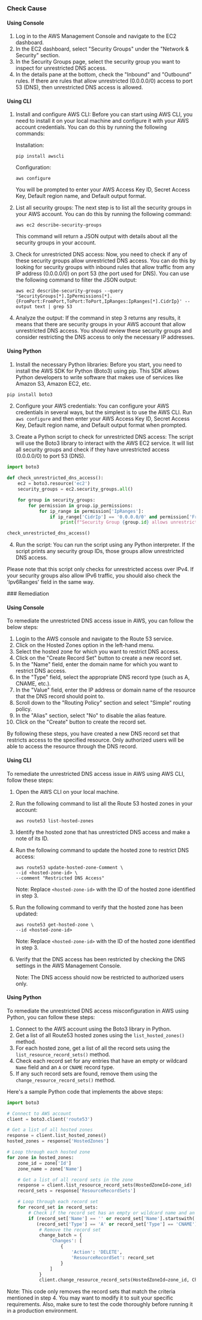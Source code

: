 

<Tabs><Tab title='Cause'>
### Check Cause

#### Using Console

1. Log in to the AWS Management Console and navigate to the EC2 dashboard.
2. In the EC2 dashboard, select "Security Groups" under the "Network & Security" section.
3. In the Security Groups page, select the security group you want to inspect for unrestricted DNS access.
4. In the details pane at the bottom, check the "Inbound" and "Outbound" rules. If there are rules that allow unrestricted (0.0.0.0/0) access to port 53 (DNS), then unrestricted DNS access is allowed.

#### Using CLI

1. Install and configure AWS CLI: Before you can start using AWS CLI, you need to install it on your local machine and configure it with your AWS account credentials. You can do this by running the following commands:

   Installation:
   ```
   pip install awscli
   ```
   Configuration:
   ```
   aws configure
   ```
   You will be prompted to enter your AWS Access Key ID, Secret Access Key, Default region name, and Default output format.

2. List all security groups: The next step is to list all the security groups in your AWS account. You can do this by running the following command:
   ```
   aws ec2 describe-security-groups
   ```
   This command will return a JSON output with details about all the security groups in your account.

3. Check for unrestricted DNS access: Now, you need to check if any of these security groups allow unrestricted DNS access. You can do this by looking for security groups with inbound rules that allow traffic from any IP address (0.0.0.0/0) on port 53 (the port used for DNS). You can use the following command to filter the JSON output:
   ```
   aws ec2 describe-security-groups --query 'SecurityGroups[*].IpPermissions[*].{FromPort:FromPort,ToPort:ToPort,IpRanges:IpRanges[*].CidrIp}' --output text | grep 53
   ```
4. Analyze the output: If the command in step 3 returns any results, it means that there are security groups in your AWS account that allow unrestricted DNS access. You should review these security groups and consider restricting the DNS access to only the necessary IP addresses.

#### Using Python

1. Install the necessary Python libraries: Before you start, you need to install the AWS SDK for Python (Boto3) using pip. This SDK allows Python developers to write software that makes use of services like Amazon S3, Amazon EC2, etc.

```python
pip install boto3
```

2. Configure your AWS credentials: You can configure your AWS credentials in several ways, but the simplest is to use the AWS CLI. Run `aws configure` and then enter your AWS Access Key ID, Secret Access Key, Default region name, and Default output format when prompted.

3. Create a Python script to check for unrestricted DNS access: The script will use the Boto3 library to interact with the AWS EC2 service. It will list all security groups and check if they have unrestricted access (0.0.0.0/0) to port 53 (DNS).

```python
import boto3

def check_unrestricted_dns_access():
    ec2 = boto3.resource('ec2')
    security_groups = ec2.security_groups.all()

    for group in security_groups:
        for permission in group.ip_permissions:
            for ip_range in permission['IpRanges']:
                if ip_range['CidrIp'] == '0.0.0.0/0' and permission['FromPort'] <= 53 and permission['ToPort'] >= 53:
                    print(f"Security Group {group.id} allows unrestricted DNS access")

check_unrestricted_dns_access()
```

4. Run the script: You can run the script using any Python interpreter. If the script prints any security group IDs, those groups allow unrestricted DNS access.

Please note that this script only checks for unrestricted access over IPv4. If your security groups also allow IPv6 traffic, you should also check the 'Ipv6Ranges' field in the same way.

</Tab>

<Tab title='Remediation'>
### Remediation

#### Using Console

To remediate the unrestricted DNS access issue in AWS, you can follow the below steps:

1. Login to the AWS console and navigate to the Route 53 service.
2. Click on the Hosted Zones option in the left-hand menu.
3. Select the hosted zone for which you want to restrict DNS access.
4. Click on the "Create Record Set" button to create a new record set.
5. In the "Name" field, enter the domain name for which you want to restrict DNS access.
6. In the "Type" field, select the appropriate DNS record type (such as A, CNAME, etc.).
7. In the "Value" field, enter the IP address or domain name of the resource that the DNS record should point to.
8. Scroll down to the "Routing Policy" section and select "Simple" routing policy.
9. In the "Alias" section, select "No" to disable the alias feature.
10. Click on the "Create" button to create the record set.

By following these steps, you have created a new DNS record set that restricts access to the specified resource. Only authorized users will be able to access the resource through the DNS record.

#### Using CLI

To remediate the unrestricted DNS access issue in AWS using AWS CLI, follow these steps:

1. Open the AWS CLI on your local machine.

2. Run the following command to list all the Route 53 hosted zones in your account:

   ```
   aws route53 list-hosted-zones
   ```

3. Identify the hosted zone that has unrestricted DNS access and make a note of its ID.

4. Run the following command to update the hosted zone to restrict DNS access:

   ```
   aws route53 update-hosted-zone-Comment \
   --id <hosted-zone-id> \
   --comment "Restricted DNS Access"
   ```

   Note: Replace `<hosted-zone-id>` with the ID of the hosted zone identified in step 3.

5. Run the following command to verify that the hosted zone has been updated:

   ```
   aws route53 get-hosted-zone \
   --id <hosted-zone-id>
   ```

   Note: Replace `<hosted-zone-id>` with the ID of the hosted zone identified in step 3.

6. Verify that the DNS access has been restricted by checking the DNS settings in the AWS Management Console.

   Note: The DNS access should now be restricted to authorized users only.

#### Using Python

To remediate the unrestricted DNS access misconfiguration in AWS using Python, you can follow these steps:

1. Connect to the AWS account using the Boto3 library in Python.
2. Get a list of all Route53 hosted zones using the `list_hosted_zones()` method.
3. For each hosted zone, get a list of all the record sets using the `list_resource_record_sets()` method.
4. Check each record set for any entries that have an empty or wildcard `Name` field and an `A` or `CNAME` record type.
5. If any such record sets are found, remove them using the `change_resource_record_sets()` method.

Here's a sample Python code that implements the above steps:

```python
import boto3

# Connect to AWS account
client = boto3.client('route53')

# Get a list of all hosted zones
response = client.list_hosted_zones()
hosted_zones = response['HostedZones']

# Loop through each hosted zone
for zone in hosted_zones:
    zone_id = zone['Id']
    zone_name = zone['Name']

    # Get a list of all record sets in the zone
    response = client.list_resource_record_sets(HostedZoneId=zone_id)
    record_sets = response['ResourceRecordSets']

    # Loop through each record set
    for record_set in record_sets:
        # Check if the record set has an empty or wildcard name and an A or CNAME record type
        if (record_set['Name'] == '' or record_set['Name'].startswith('*.')) and \
           (record_set['Type'] == 'A' or record_set['Type'] == 'CNAME'):
            # Remove the record set
            change_batch = {
                'Changes': [
                    {
                        'Action': 'DELETE',
                        'ResourceRecordSet': record_set
                    }
                ]
            }
            client.change_resource_record_sets(HostedZoneId=zone_id, ChangeBatch=change_batch)
```

Note: This code only removes the record sets that match the criteria mentioned in step 4. You may want to modify it to suit your specific requirements. Also, make sure to test the code thoroughly before running it in a production environment.


</Tab>
</Tabs>